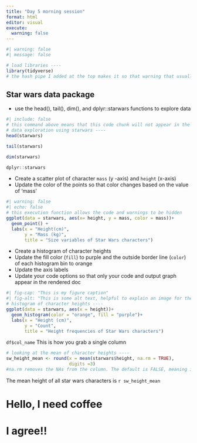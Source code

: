 ```yaml
---
title: "Day 5 morning session"
format: html
editor: visual
execute:
  warning: false
---
```


```r
#| warning: false
#| message: false 

# load libraries ----
library(tidyverse)
# the hash pipe I added at the top makes it so that warning that usually show up when you render the document won't be there 
```

## Star wars data package

-   use the head(), tail(), dim(), and dplyr::starwars functions to explore data

```r
#| include: false 
# this command above means that this code chunk will not appear in the rendered document 
# data exploration using starwars ----
head(starwars)

tail(starwars)

dim(starwars)

dplyr::starwars
```

-   Create a scatter plot of character `mass` (y -axis) and `height` (x-axis)
-   Update the color of the points so that color changes based on the value of 'mass'

```r
#| warning: false 
#| echo: false
# this execution function allows the code and warnings to be hidden 
ggplot(data = starwars, aes(x= height, y = mass, color = mass))+
  geom_point() +
  labs(x = "Height(cm)",
       y = "Mass (kg)",
       title = "Size variables of Star Wars characters")
```

-   Create a histogram of character heights
-   Update the fill color (`fill`) to purple and the outside border line (`color`) of each histogram bin to orange
-   Update the axis labels
-   Update your code options so that only your code and output graph appear in the rendered doc

```r
#| fig-cap: "This is my figure caption"
#| fig-alt: "This is some alt text, helpful to explain an image for the visually impaired"
# histogram of character heights ----
ggplot(data = starwars, aes(x = height))+
  geom_histogram(color = "orange", fill = "purple")+
  labs(x = "Height (cm)",
       y = "Count",
       title = "Height frequencies of Star Wars characters")
```

`df$col_name` This is how you grab a single column

```r
# looking at the mean of character heights ----
sw_height_mean <- round(x = mean(starwars$height, na.rm = TRUE),
                        digits =3)
#na.rm removes the NAs from the column. The default is FALSE, meaning it won't remove the NAs before taking the mean
```

The mean height of all star wars characters is `r sw_height_mean`

# Hello, I need coffee

# I agree!! 
